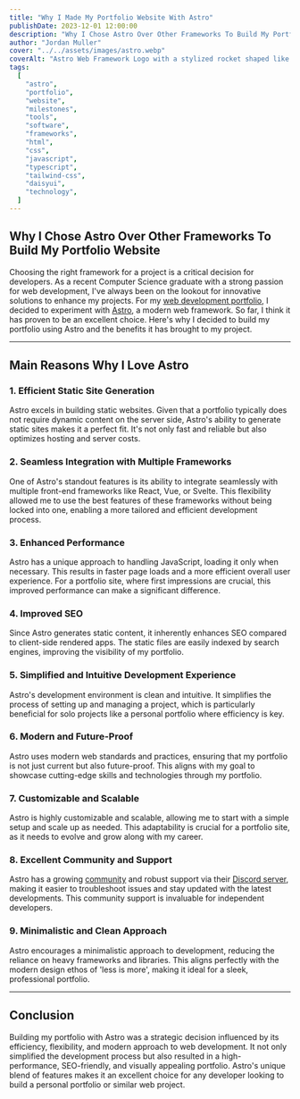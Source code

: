 ```yaml
---
title: "Why I Made My Portfolio Website With Astro"
publishDate: 2023-12-01 12:00:00
description: "Why I Chose Astro Over Other Frameworks To Build My Portfolio Website"
author: "Jordan Muller"
cover: "../../assets/images/astro.webp"
coverAlt: "Astro Web Framework Logo with a stylized rocket shaped like the letter A with an orange flame and purple orbit design, set against a dark background."
tags:
  [
    "astro",
    "portfolio",
    "website",
    "milestones",
    "tools",
    "software",
    "frameworks",
    "html",
    "css",
    "javascript",
    "typescript",
    "tailwind-css",
    "daisyui",
    "technology",
  ]
---
```


## Why I Chose Astro Over Other Frameworks To Build My Portfolio Website

Choosing the right framework for a project is a critical decision for developers. As a recent Computer Science graduate with a strong passion for web development, I've always been on the lookout for innovative solutions to enhance my projects. For my [web development portfolio](/), I decided to experiment with [Astro](https://astro.build/), a modern web framework. So far, I think it has proven to be an excellent choice. Here's why I decided to build my portfolio using Astro and the benefits it has brought to my project.

---

## Main Reasons Why I Love Astro

### 1. Efficient Static Site Generation

Astro excels in building static websites. Given that a portfolio typically does not require dynamic content on the server side, Astro's ability to generate static sites makes it a perfect fit. It's not only fast and reliable but also optimizes hosting and server costs.

### 2. Seamless Integration with Multiple Frameworks

One of Astro's standout features is its ability to integrate seamlessly with multiple front-end frameworks like React, Vue, or Svelte. This flexibility allowed me to use the best features of these frameworks without being locked into one, enabling a more tailored and efficient development process.

### 3. Enhanced Performance

Astro has a unique approach to handling JavaScript, loading it only when necessary. This results in faster page loads and a more efficient overall user experience. For a portfolio site, where first impressions are crucial, this improved performance can make a significant difference.

### 4. Improved SEO

Since Astro generates static content, it inherently enhances SEO compared to client-side rendered apps. The static files are easily indexed by search engines, improving the visibility of my portfolio.

### 5. Simplified and Intuitive Development Experience

Astro's development environment is clean and intuitive. It simplifies the process of setting up and managing a project, which is particularly beneficial for solo projects like a personal portfolio where efficiency is key.

### 6. Modern and Future-Proof

Astro uses modern web standards and practices, ensuring that my portfolio is not just current but also future-proof. This aligns with my goal to showcase cutting-edge skills and technologies through my portfolio.

### 7. Customizable and Scalable

Astro is highly customizable and scalable, allowing me to start with a simple setup and scale up as needed. This adaptability is crucial for a portfolio site, as it needs to evolve and grow along with my career.

### 8. Excellent Community and Support

Astro has a growing [community](https://community.astro.build/) and robust support via their [Discord server](https://discord.com/invite/grF4GTXXYm), making it easier to troubleshoot issues and stay updated with the latest developments. This community support is invaluable for independent developers.

### 9. Minimalistic and Clean Approach

Astro encourages a minimalistic approach to development, reducing the reliance on heavy frameworks and libraries. This aligns perfectly with the modern design ethos of 'less is more', making it ideal for a sleek, professional portfolio.

---

## Conclusion

Building my portfolio with Astro was a strategic decision influenced by its efficiency, flexibility, and modern approach to web development. It not only simplified the development process but also resulted in a high-performance, SEO-friendly, and visually appealing portfolio. Astro's unique blend of features makes it an excellent choice for any developer looking to build a personal portfolio or similar web project.

